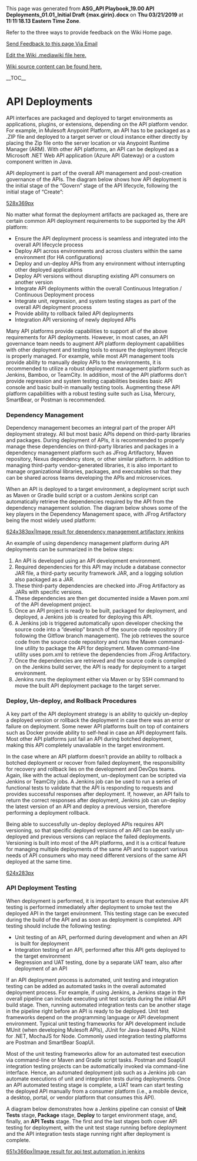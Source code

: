 ﻿<p>This page was generated from <b>ASG_API Playbook_19.00 API Deployments_01.01_Initial Draft {max.girin}.docx</b> on <b>Thu 03/21/2019</b> at <b>11:11:18.13 Eastern Time Zone</b>.</p>
<p>Refer to the three ways to provide feedback on the Wiki Home page.</p>
<p><a href="mailto:ronald.opperman@va.gov;paul.marshall4@va.gov?subject=ASG_API Playbook_19.00 API Deployments_01.01_Initial Draft {max.girin}">Send Feedback to this page Via Email</a></p>
<p><a href="https://github.com/department-of-veterans-affairs/ES-ASG/tree/master/Projects/ES%20ASG/ES%20ASG%20API%20Playbook%20Project/Content/19.00%20ASG_API%20Playbook_API%20Deployments_Section/19.00 ASG_API Playbook_API Deployments_Section.mediawiki">Edit the Wiki .mediawiki file here.</a></p>
<p><a href=https://github.com/department-of-veterans-affairs/ES-ASG/tree/master/Projects/ES%20ASG/ES%20ASG%20API%20Playbook%20Project/Content/19.00%20ASG_API%20Playbook_API%20Deployments_Section>Wiki source content can be found here.</a></p>
<p>__TOC__</p>
= API Deployments =

API interfaces are packaged and deployed to target environments as applications, plugins, or extensions, depending on the API platform vendor. For example, in Mulesoft Anypoint Platform, an API has to be packaged as a .ZIP file and deployed to a target server or cloud instance either directly by placing the Zip file onto the server location or via Anypoint Runtime Manager (ARM). With other API platforms, an API can be deployed as a Microsoft .NET Web API application (Azure API Gateway) or a custom component written in Java.

API deployment is part of the overall API management and post-creation governance of the APIs. The diagram below shows how API deployment is the initial stage of the “Govern” stage of the API lifecycle, following the initial stage of “Create”:

[[https://github.com/department-of-veterans-affairs/ES-ASG/raw/master/Projects/ES%20ASG/ES%20ASG%20API%20Playbook%20Project/Content/19.00%20ASG_API%20Playbook_API%20Deployments_Section/media/image1.png|528x369px]]

No matter what format the deployment artifacts are packaged as, there are certain common API deployment requirements to be supported by the API platform:

* Ensure the API deployment process is seamless and integrated into the overall API lifecycle process
* Deploy API across environments and across clusters within the same environment (for HA configurations)
* Deploy and un-deploy APIs from any environment without interrupting other deployed applications
* Deploy API versions without disrupting existing API consumers on another version
* Integrate API deployments within the overall Continuous Integration / Continuous Deployment process
* Integrate unit, regression, and system testing stages as part of the overall API deployment process
* Provide ability to rollback failed API deployments
* Integration API versioning of newly deployed APIs

Many API platforms provide capabilities to support all of the above requirements for API deployments. However, in most cases, an API governance team needs to augment API platform deployment capabilities with other deployment and testing tools to ensure the deployment lifecycle is properly managed. For example, while most API management tools provide ability to manually deploy APIs to the environments, it is recommended to utilize a robust deployment management platform such as Jenkins, Bamboo, or TeamCity. In addition, most of the API platforms don’t provide regression and system testing capabilities besides basic API console and basic built-in manually testing tools. Augmenting these API platform capabilities with a robust testing suite such as Lisa, Mercury, SmartBear, or Postman is recommended.

=== Dependency Management ===

Dependency management becomes an integral part of the proper API deployment strategy. All but most basic APIs depend on third-party libraries and packages. During deployment of APIs, it is recommended to properly manage these dependencies on third-party libraries and packages in a dependency management platform such as JFrog Artifactory, Maven repository, Nexus dependency store, or other similar platform. In addition to managing third-party vendor-generated libraries, it is also important to manage organizational libraries, packages, and executables so that they can be shared across teams developing the APIs and microservices.

When an API is deployed to a target environment, a deployment script such as Maven or Gradle build script or a custom Jenkins script can automatically retrieve the dependencies required by the API from the dependency management solution. The diagram below shows some of the key players in the Dependency Management space, with JFrog Artifactory being the most widely used platform:

[[https://github.com/department-of-veterans-affairs/ES-ASG/raw/master/Projects/ES%20ASG/ES%20ASG%20API%20Playbook%20Project/Content/19.00%20ASG_API%20Playbook_API%20Deployments_Section/media/image2.png|624x383px|Image result for dependency management artifactory jenkins]]

An example of using dependency management platform during API deployments can be summarized in the below steps:

# An API is developed using an API development environment.
# Required dependencies for this API may include a database connector JAR file, a third-party security framework JAR, and a logging solution also packaged as a JAR.
# These third-party dependencies are checked into JFrog Artifactory as JARs with specific versions.
# These dependencies are then get documented inside a Maven pom.xml of the API development project.
# Once an API project is ready to be built, packaged for deployment, and deployed, a Jenkins job is created for deploying this API.
# A Jenkins job is triggered automatically upon developer checking the source code into a “develop” branch of the source code repository (if following the Gitflow branch management). The job retrieves the source code from the source code repository and runs the Maven command-line utility to package the API for deployment. Maven command-line utility uses pom.xml to retrieve the dependencies from JFrog Artifactory.
# Once the dependencies are retrieved and the source code is compiled on the Jenkins build server, the API is ready for deployment to a target environment.
# Jenkins runs the deployment either via Maven or by SSH command to move the built API deployment package to the target server.

=== Deploy, Un-deploy, and Rollback Procedures ===

A key part of the API deployment strategy is an ability to quickly un-deploy a deployed version or rollback the deployment in case there was an error or failure on deployment. Some newer API platforms built on top of containers such as Docker provide ability to self-heal in case an API deployment fails. Most other API platforms just fail an API during botched deployment, making this API completely unavailable in the target environment.

In the case where an API platform doesn’t provide an ability to rollback a botched deployment or recover from failed deployment, the responsibility for recovery and rollback lies on the development and DevOps teams. Again, like with the actual deployment, un-deployment can be scripted via Jenkins or TeamCity jobs. A Jenkins job can be used to run a series of functional tests to validate that the API is responding to requests and provides successful responses after deployment. If, however, an API fails to return the correct responses after deployment, Jenkins job can un-deploy the latest version of an API and deploy a previous version, therefore performing a deployment rollback.

Being able to successfully un-deploy deployed APIs requires API versioning, so that specific deployed versions of an API can be easily un-deployed and previous versions can replace the failed deployments. Versioning is built into most of the API platforms, and it is a critical feature for managing multiple deployments of the same API and to support various needs of API consumers who may need different versions of the same API deployed at the same time.

[[https://github.com/department-of-veterans-affairs/ES-ASG/raw/master/Projects/ES%20ASG/ES%20ASG%20API%20Playbook%20Project/Content/19.00%20ASG_API%20Playbook_API%20Deployments_Section/media/image3.png|624x283px]]

=== API Deployment Testing ===

When deployment is performed, it is important to ensure that extensive API testing is performed immediately after deployment to smoke test the deployed API in the target environment. This testing stage can be executed during the build of the API and as soon as deployment is completed. API testing should include the following testing:

* Unit testing of an API, performed during development and when an API is built for deployment
* Integration testing of an API, performed after this API gets deployed to the target environment
* Regression and UAT testing, done by a separate UAT team, also after deployment of an API

If an API deployment process is automated, unit testing and integration testing can be added as automated tasks in the overall automated deployment process. For example, if using Jenkins, a Jenkins stage in the overall pipeline can include executing unit test scripts during the initial API build stage. Then, running automated integration tests can be another stage in the pipeline right before an API is ready to be deployed. Unit test frameworks depend on the programming language or API development environment. Typical unit testing frameworks for API development include MUnit (when developing Mulesoft APIs), JUnit for Java-based APIs, NUnit for .NET, MochaJS for Node. Commonly used integration testing platforms are Postman and SmartBear SoapUI.

Most of the unit testing frameworks allow for an automated test execution via command-line or Maven and Gradle script tasks. Postman and SoapUI integration testing projects can be automatically invoked via command-line interface. Hence, an automated deployment job such as a Jenkins job can automate executions of unit and integration tests during deployments. Once an API automated testing stage is complete, a UAT team can start testing the deployed API manually from a consumer platform (i.e., a mobile device, a desktop, portal, or vendor platform that consumes this API).

A diagram below demonstrates how a Jenkins pipeline can consist of '''Unit Tests''' stage, '''Package''' stage, '''Deploy''' to target environment stage, and, finally, an '''API Tests''' stage. The first and the last stages both cover API testing for deployment, with the unit test stage running before deployment and the API integration tests stage running right after deployment is complete.

[[https://github.com/department-of-veterans-affairs/ES-ASG/raw/master/Projects/ES%20ASG/ES%20ASG%20API%20Playbook%20Project/Content/19.00%20ASG_API%20Playbook_API%20Deployments_Section/media/image4.png|651x366px|Image result for api test automation in jenkins]]







